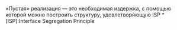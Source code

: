 «Пустая» реализация — это необходимая издержка, с помощью которой можно построить структуру, удовлетворяющую ISP
*[ISP]:Interface Segregation Principle
